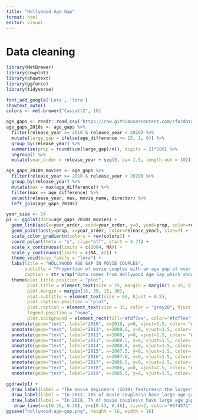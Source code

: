 ```yaml
---
title: "Hollywood Age Gap"
format: html
editor: visual
---
```


# Data cleaning

```r
library(MetBrewer)
library(cowplot)
library(showtext)
library(ggforce)
library(tidyverse)

font_add_google('Lora', 'lora')
showtext_auto()
colors <- met.brewer("Cassatt2", 10)

age_gaps <- readr::read_csv('https://raw.githubusercontent.com/rfordatascience/tidytuesday/master/data/2023/2023-02-14/age_gaps.csv')
age_gaps_2010s <- age_gaps %>%
  filter(release_year >= 2010 & release_year < 2020) %>%
  mutate(large_gap = ifelse(age_difference >= 15, 1, 0)) %>%
  group_by(release_year) %>%
  summarise(prop = round(sum(large_gap)/n(), digits = 2)*100) %>%
  ungroup() %>%
  mutate(year_order = release_year + seq(0, by=-1.5, length.out = 10))
```

```r
age_gaps_2010s_movies <- age_gaps %>%
  filter(release_year >= 2010 & release_year < 2020) %>%
  group_by(release_year) %>%
  mutate(max = max(age_difference)) %>%
  filter(max == age_difference) %>%
  select(release_year, max, movie_name, director) %>%
  left_join(age_gaps_2010s)
```

```r
year_size <- 14
p1 <- ggplot(data=age_gaps_2010s_movies) +
  geom_link(aes(x=year_order, xend=year_order, y=0, yend=prop, color=release_year), size=9, alpha=0.5) +
  geom_point(aes(y=prop, x=year_order, color=release_year), size=7) +
  scale_color_gradientn(colors = rev(colors)) +
  coord_polar(theta = "y", clip="off", start = 4.71) +
  scale_x_continuous(limits = c(2004, NA)) +
  scale_y_continuous(limits = c(NA, 42)) +
  theme_void(base_family = "lora") +
  labs(title = "HOLLYWOOD AGE GAP IN MOVIE COUPLES",
       subtitle = "Proportion of movie couples with an age gap of over 15 years in the 2010s",
       caption = str_wrap("Data comes from Hollywood Age Gap which shows the age gap between movie love interests. A large age gap is defined as a difference in age exceeding 15 years | Visualization by Zhaowen Guo", width = 300)) +
  theme(plot.title.position = "plot",
        plot.title = element_text(size = 75, margin = margin(t = 25, b = 10, l = 0, r = 0), hjust = 0.5),
        plot.margin = margin(15, 30, 15, 30),
        plot.subtitle = element_text(size = 60, hjust = 0.5),
        plot.caption.position = "plot",
        plot.caption = element_text(size = 35, color = "grey20", hjust = 0.5, margin = margin(b=10)),
        legend.position = "none",
        plot.background = element_rect(fill="#fdf7ee", color="#fdf7ee")) +
  annotate(geom="text", label="2010", x=2010, y=0, vjust=1.5, color= "#0e2810", size=year_size) +
  annotate(geom="text", label="2011", x=2009.5, y=0, vjust=1.5, color= "#2c4b27", size=year_size)+
  annotate(geom="text", label="2012", x=2009, y=0, vjust=1.5, color= "#466c4b", size=year_size) +
  annotate(geom="text", label="2013", x=2008.5, y=0, vjust=1.5, color= "#7fa074", size=year_size) +
  annotate(geom="text", label="2014", x=2008.0, y=0, vjust=1.5, color= "#c1d1aa", size=year_size) +
  annotate(geom="text", label="2015", x=2007.5, y=0, vjust=1.5, color= "#dec5da", size=year_size)+
  annotate(geom="text", label="2016", x=2007.0, y=0, vjust=1.5, color= "#b695bc", size=year_size) +
  annotate(geom="text", label="2017", x=2006.5, y=0, vjust=1.5, color= "#90719f", size=year_size) +
  annotate(geom="text", label="2018", x=2006, y=0, vjust=1.5, color= "#574571", size=year_size) +
  annotate(geom="text", label="2019", x=2005.5, y=0, vjust=1.5, color= "#2d223c", size=year_size)
```

```r
ggdraw(p1) +
  draw_label(label = "The movie Beginners (2010) features\n the largest age gap of 43 years", x=0.88, y=0.69, color="grey50", fontface="bold", size=35, lineheight = 0.5, fontfamily = "lora") +
  draw_label(label = "In 2012, 38% of movie couples\n have large age gaps", size = 35, color = "grey50", fontface = "bold", x = 0.17, y = 0.31, lineheight = 0.5) +
  draw_label(label = "In 2018, 7% of movie couples\n have large age gaps", size = 35, color = "grey50", fontface = "bold", x = 0.34, y = 0.4, lineheight = 0.5) +
   draw_line(x=c(0.36, 0.38), y=c(0.43, 0.46), size=2, color="#574571")
ggsave("hollywood-age-gap.png", height = 16, width = 16)
```